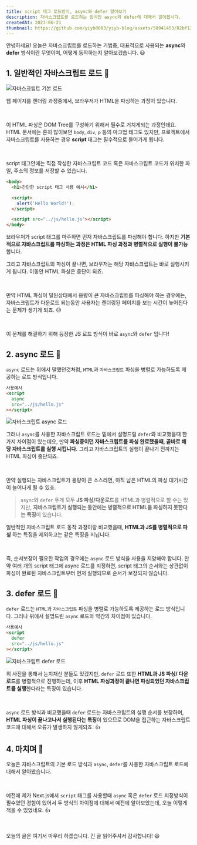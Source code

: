 ```yaml
---
title: script 태그 로드방식, async와 defer 알아보기
description: 자바스크립트를 로드하는 방식인 async와 defer에 대해서 알아봅시다.
createdAt: 2023-06-21
thumbnail: https://github.com/yiyb0603/yiyb-blog/assets/50941453/82bf1289-db47-41c7-8926-da5f51034802
---
```


안녕하세요! 오늘은 자바스크립트를 로드하는 기법중, 대표적으로 사용되는 **async**와 **defer** 방식이란 무엇이며, 어떻게 동작하는지 알아보겠습니다. 😃

## 1. 일반적인 자바스크립트 로드 📕

![자바스크립트 기본 로드](https://github.com/yiyb0603/yiyb-blog/assets/50941453/d75552a0-e286-4fa6-a52f-8d0f36ebef21)

웹 페이지를 렌더링 과정중에서, 브라우저가 HTML을 파싱하는 과정이 있습니다.

<br />

이 HTML 파싱은 DOM Tree를 구성하기 위해서 필수로 거치게되는 과정인데요. HTML 문서에는 흔히 많이보던 `body`, `div`, `p` 등의 마크업 태그도 있지만, 프로젝트에서 자바스크립트를 사용하는 경우 **script** 태그는 필수적으로 들어가게 됩니다.

<br />

script 태그안에는 직접 작성한 자바스크립트 코드 혹은 자바스크립트 코드가 위치한 파일, 주소의 정보를 저장할 수 있습니다.

```html
<body>
  <h1>간단한 script 태그 사용 예시</h1>

  <script>
    alert('Hello World!');
  </script>

  <script src="../js/hello.js"></script>
</body>
```

브라우저가 script 태그를 마주하면 먼저 자바스크립트를 파싱해야 합니다. 하지만 **기본적으로 자바스크립트를 파싱하는 과정은 HTML 파싱 과정과 병렬적으로 실행이 불가능**합니다.

그리고 자바스크립트의 파싱이 끝나면, 브라우저는 해당 자바스크립트는 바로 실행시키게 됩니다. 이동안 HTML 파싱은 중단이 되죠.

<br />

만약 HTML 파싱이 덜된상태에서 용량이 큰 자바스크립트를 파싱해야 하는 경우에는, 자바스크립트가 다운로드 되는동안 사용자는 렌더링된 페이지를 보는 시간이 늦어진다는 문제가 생기게 되죠. 😥

<br />

이 문제를 해결하기 위해 등장한 JS 로드 방식이 바로 `async`와 `defer` 입니다!

## 2. async 로드 📒

`async` 로드는 위에서 말했던것처럼, `HTML`과 `자바스크립트` 파싱을 병렬로 가능하도록 제공하는 로드 방식입니다.

```html
사용예시
<script
  async
  src="../js/hello.js"
></script>
```

![자바스크립트 async 로드](https://github.com/yiyb0603/yiyb-blog/assets/50941453/18137126-0b01-4e31-964f-654d3c50a8de)

그러나 `async`를 사용한 자바스크립트 로드는 밑에서 설명드릴 `defer`와 비교했을때 한가지 차이점이 있는데요, 만약 **파싱중이던 자바스크립트를 파싱 완료했을때, 곧바로 해당 자바스크립트를 실행 시킵니다.** 그리고 자바스크립트의 실행이 끝나기 전까지는 HTML 파싱이 중단되죠.

<br />

만약 실행되는 자바스크립트가 용량이 큰 소스라면, 아직 남은 HTML의 파싱 대기시간이 늘어나게 될 수 있죠.

> `async`와 `defer` 두개 모두 **JS 파싱/다운로드**를 HTML과 병렬적으로 할 수는 있지만, **자바스크립트가 실행되는 동안에는 병렬적으로 HTML을 파싱하지 못한다는 특징**이 있습니다.

일반적인 자바스크립트 로드 동작 과정이랑 비교했을때, **HTML과 JS를 병렬적으로 파싱** 하는 특징을 제외하고는 같은 특징을 지닙니다.

<br />

즉, 순서보장이 필요한 작업의 경우에는 `async` 로드 방식을 사용을 지양해야 합니다. 만약 여러 개의 script 태그에 async 로드를 지정하면, script 태그의 순서와는 상관없이 파싱이 완료된 자바스크립트부터 먼저 실행되므로 순서가 보장되지 않습니다.

## 3. defer 로드 📘

`defer` 로드는 `HTML`과 `자바스크립트` 파싱을 병렬로 가능하도록 제공하는 로드 방식입니다. 그러나 위에서 설명드린 `async` 로드와 약간의 차이점이 있습니다.

```html
사용예시
<script
  defer
  src="../js/hello.js"
></script>
```

![자바스크립트 defer 로드](https://github.com/yiyb0603/yiyb-blog/assets/50941453/2949bac2-d1bf-46ad-a3a5-85f8adef5cca)

위 사진을 통해서 눈치채신 분들도 있겠지만, `defer` 로드 또한 **HTML과 JS 파싱/ 다운로드**를 병렬적으로 진행하는데, 이후 **HTML 파싱과정이 끝나면 파싱되었던 자바스크립트를 실행**한다라는 특징이 있습니다.

<br />

`async` 로드 방식과 비교했을때 `defer` 로드는 자바스크립트의 실행 순서를 보장하며, **HTML 파싱이 끝나고나서 실행된다는 특징**이 있으므로 DOM을 접근하는 자바스크립트 코드에 대해서 오류가 발생하지 않게되죠. 👍

## 4. 마치며 📌

오늘은 자바스크립트의 기본 로드 방식과 `async`, `defer`를 사용한 자바스크립트 로드에 대해서 알아봤습니다.

<br />

예전에 제가 Next.js에서 `script` 태그를 사용할때 `async` 혹은 `defer` 로드 지정방식이 필수였던 경험이 있어서 두 방식의 차이점에 대해서 예전에 알아보았는데, 오늘 이렇게 적을 수 있었네요. 👍

<br />

오늘의 글은 여기서 마무리 하겠습니다. 긴 글 읽어주셔서 감사합니다! 😃
